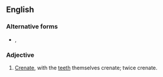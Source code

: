 {{also|bi-crenate}}
==English==

===Alternative forms===
* {{l|en|bi-crenate}}, {{l|en|double crenate}}

===Adjective===
{{en-adj}}

# {{lb|en|botany}} [[crenate|Crenate]], with the [[teeth]] themselves crenate; twice crenate.
